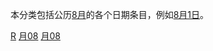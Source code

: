 {{Catnav|頁面分類|历史|歷史學|年代学|日}}
{{Catnav|頁面分類|人文學科|歷史學|年代学|日}}

本分类包括公历[[8月|8月]]的各个日期条目，例如[[8月1日|8月1日]]。

{{各月各日导航}}


[[Category:8月|R]]
[[Category:日|月08]]
[[Category:日历|月08]]